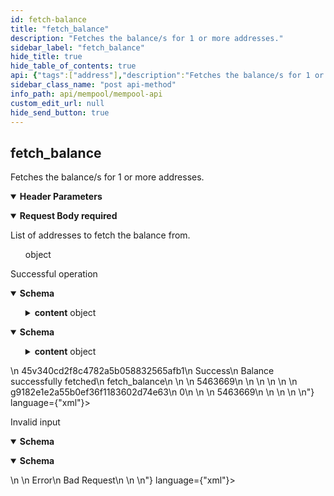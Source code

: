 ```yaml
---
id: fetch-balance
title: "fetch_balance"
description: "Fetches the balance/s for 1 or more addresses."
sidebar_label: "fetch_balance"
hide_title: true
hide_table_of_contents: true
api: {"tags":["address"],"description":"Fetches the balance/s for 1 or more addresses.","operationId":"fetchBalance","parameters":[{"in":"header","name":"x-request-id","required":true,"description":"An idempotent key for retrieving cached responses from the node","schema":{"type":"string","example":"4d1e5754af0931a15138445c3ecd1a82","pattern":"^[a-z0-9]{32}$"}}],"requestBody":{"description":"List of addresses to fetch the balance from.","content":{"application/json":{"schema":{"type":"object","example":{"address_list":["e1e957ba8e44843bb80e9d6d905066ec98763ca797093181ab6c695934549035"]},"title":"FetchBalance"}}},"required":true},"responses":{"200":{"description":"Successful operation","content":{"application/json":{"schema":{"type":"object","properties":{"id":{"type":"string","example":"45v340cd2f8c4782a5b058832565afb1","description":"The ID of the call, which corresponds to the x-request-id used in the header"},"status":{"type":"string","example":"Success","description":"The status of the call, which will be one of either \"Success\", \"Error\", or \"Pending\""},"reason":{"type":"string","example":"Balance successfully fetched","description":"The reason for the status of the call. Most useful to debug errors"},"route":{"type":"string","example":"fetch_balance","description":"The endpoint route that was called"},"content":{"type":"object","properties":{"total":{"type":"object","properties":{"tokens":{"type":"number","example":5463669},"receipts":{"type":"object"}}},"address_list":{"type":"object","example":{"d6fa779a3de8b216c56375018375e490c7e2ce92918abce4caecf73b1f77c38f":[{"out_point":{"t_hash":"g9182e1e2a55b0ef36f1183602d74e63","n":0},"value":{"Token":5463669}}]}}}}},"title":"ResponseFetchBalance"}},"application/xml":{"schema":{"type":"object","properties":{"id":{"type":"string","example":"45v340cd2f8c4782a5b058832565afb1","description":"The ID of the call, which corresponds to the x-request-id used in the header"},"status":{"type":"string","example":"Success","description":"The status of the call, which will be one of either \"Success\", \"Error\", or \"Pending\""},"reason":{"type":"string","example":"Balance successfully fetched","description":"The reason for the status of the call. Most useful to debug errors"},"route":{"type":"string","example":"fetch_balance","description":"The endpoint route that was called"},"content":{"type":"object","properties":{"total":{"type":"object","properties":{"tokens":{"type":"number","example":5463669},"receipts":{"type":"object"}}},"address_list":{"type":"object","example":{"d6fa779a3de8b216c56375018375e490c7e2ce92918abce4caecf73b1f77c38f":[{"out_point":{"t_hash":"g9182e1e2a55b0ef36f1183602d74e63","n":0},"value":{"Token":5463669}}]}}}}},"title":"ResponseFetchBalance"}}}},"400":{"description":"Invalid input","content":{"application/json":{"schema":{"type":"object","properties":{"id":{"type":"string","example":null},"status":{"type":"string","example":"Error"},"reason":{"type":"string","example":"Bad Request"},"route":{"type":"string","example":null},"content":{"type":"string","example":null}},"title":"ResponseBadRequest"}},"application/xml":{"schema":{"type":"object","properties":{"id":{"type":"string","example":null},"status":{"type":"string","example":"Error"},"reason":{"type":"string","example":"Bad Request"},"route":{"type":"string","example":null},"content":{"type":"string","example":null}},"title":"ResponseBadRequest"}}}}},"method":"post","path":"/fetch_balance","servers":[{"url":"http://49.12.234.10:3003","description":"Mempool Node"}],"jsonRequestBodyExample":{"address_list":["e1e957ba8e44843bb80e9d6d905066ec98763ca797093181ab6c695934549035"]},"info":{"title":"Mempool API","description":"The Mempool node is a special type of node responsible for collecting transactions and bundling them into new blocks. \nThey also partition the mining network for mining and validate the blocks that these partitions mine. \nThere are only a limited number of Mempool nodes.  ","contact":{"email":"byron.houwens@a-block.net"},"license":{"name":"GPL-3.0","url":"https://www.gnu.org/licenses/gpl-3.0.en.html"},"version":"1.0.0"},"postman":{"name":"fetch_balance","description":{"content":"Fetches the balance/s for 1 or more addresses.","type":"text/plain"},"url":{"path":["fetch_balance"],"host":["{{baseUrl}}"],"query":[],"variable":[]},"header":[{"disabled":false,"description":{"content":"(Required) An idempotent key for retrieving cached responses from the node","type":"text/plain"},"key":"x-request-id","value":""},{"key":"Content-Type","value":"application/json"},{"key":"Accept","value":"application/json"}],"method":"POST","body":{"mode":"raw","raw":"\"\"","options":{"raw":{"language":"json"}}}}}
sidebar_class_name: "post api-method"
info_path: api/mempool/mempool-api
custom_edit_url: null
hide_send_button: true
---
```



## fetch_balance



Fetches the balance/s for 1 or more addresses.

<details style={{"marginBottom":"1rem"}} data-collapsed={false} open={true}><summary style={{}}><strong>Header Parameters</strong></summary><div><ul><ParamsItem className={"paramsItem"} param={{"in":"header","name":"x-request-id","required":true,"description":"An idempotent key for retrieving cached responses from the node","schema":{"type":"string","example":"4d1e5754af0931a15138445c3ecd1a82","pattern":"^[a-z0-9]{32}$"}}}></ParamsItem></ul></div></details><MimeTabs><TabItem label={"application/json"} value={"application/json-schema"}><details style={{}} data-collapsed={false} open={true}><summary style={{"textAlign":"left"}}><strong>Request Body</strong><strong style={{"fontSize":"var(--ifm-code-font-size)","color":"var(--openapi-required)"}}> required</strong></summary><div style={{"textAlign":"left","marginLeft":"1rem"}}><div style={{"marginTop":"1rem","marginBottom":"1rem"}}>

List of addresses to fetch the balance from.

</div></div><ul style={{"marginLeft":"1rem"}}><div style={{"marginTop":".5rem","marginBottom":".5rem","marginLeft":"1rem"}}>

object

</div></ul></details></TabItem></MimeTabs><div><ApiTabs><TabItem label={"200"} value={"200"}><div>

Successful operation

</div><div><MimeTabs schemaType={"response"}><TabItem label={"application/json"} value={"application/json"}><SchemaTabs><TabItem label={"Schema"} value={"Schema"}><details style={{}} data-collapsed={false} open={true}><summary style={{"textAlign":"left"}}><strong>Schema</strong></summary><div style={{"textAlign":"left","marginLeft":"1rem"}}></div><ul style={{"marginLeft":"1rem"}}><SchemaItem collapsible={false} name={"id"} required={false} schemaName={"string"} qualifierMessage={undefined} schema={{"type":"string","example":"45v340cd2f8c4782a5b058832565afb1","description":"The ID of the call, which corresponds to the x-request-id used in the header"}}></SchemaItem><SchemaItem collapsible={false} name={"status"} required={false} schemaName={"string"} qualifierMessage={undefined} schema={{"type":"string","example":"Success","description":"The status of the call, which will be one of either \"Success\", \"Error\", or \"Pending\""}}></SchemaItem><SchemaItem collapsible={false} name={"reason"} required={false} schemaName={"string"} qualifierMessage={undefined} schema={{"type":"string","example":"Balance successfully fetched","description":"The reason for the status of the call. Most useful to debug errors"}}></SchemaItem><SchemaItem collapsible={false} name={"route"} required={false} schemaName={"string"} qualifierMessage={undefined} schema={{"type":"string","example":"fetch_balance","description":"The endpoint route that was called"}}></SchemaItem><SchemaItem collapsible={true} className={"schemaItem"}><details style={{}}><summary style={{}}><strong>content</strong><span style={{"opacity":"0.6"}}> object</span></summary><div style={{"marginLeft":"1rem"}}><SchemaItem collapsible={true} className={"schemaItem"}><details style={{}}><summary style={{}}><strong>total</strong><span style={{"opacity":"0.6"}}> object</span></summary><div style={{"marginLeft":"1rem"}}><SchemaItem collapsible={false} name={"tokens"} required={false} schemaName={"number"} qualifierMessage={undefined} schema={{"type":"number","example":5463669}}></SchemaItem><SchemaItem collapsible={false} name={"receipts"} required={false} schemaName={"object"} qualifierMessage={undefined} schema={{"type":"object"}}></SchemaItem></div></details></SchemaItem><SchemaItem collapsible={false} name={"address_list"} required={false} schemaName={"object"} qualifierMessage={undefined} schema={{"type":"object","example":{"d6fa779a3de8b216c56375018375e490c7e2ce92918abce4caecf73b1f77c38f":[{"out_point":{"t_hash":"g9182e1e2a55b0ef36f1183602d74e63","n":0},"value":{"Token":5463669}}]}}}></SchemaItem></div></details></SchemaItem></ul></details></TabItem><TabItem label={"Example (from schema)"} value={"Example (from schema)"}><ResponseSamples responseExample={"{\n  \"id\": \"45v340cd2f8c4782a5b058832565afb1\",\n  \"status\": \"Success\",\n  \"reason\": \"Balance successfully fetched\",\n  \"route\": \"fetch_balance\",\n  \"content\": {\n    \"total\": {\n      \"tokens\": 5463669,\n      \"receipts\": {}\n    },\n    \"address_list\": {\n      \"d6fa779a3de8b216c56375018375e490c7e2ce92918abce4caecf73b1f77c38f\": [\n        {\n          \"out_point\": {\n            \"t_hash\": \"g9182e1e2a55b0ef36f1183602d74e63\",\n            \"n\": 0\n          },\n          \"value\": {\n            \"Token\": 5463669\n          }\n        }\n      ]\n    }\n  }\n}"} language={"json"}></ResponseSamples></TabItem></SchemaTabs></TabItem><TabItem label={"application/xml"} value={"application/xml"}><SchemaTabs><TabItem label={"Schema"} value={"Schema"}><details style={{}} data-collapsed={false} open={true}><summary style={{"textAlign":"left"}}><strong>Schema</strong></summary><div style={{"textAlign":"left","marginLeft":"1rem"}}></div><ul style={{"marginLeft":"1rem"}}><SchemaItem collapsible={false} name={"id"} required={false} schemaName={"string"} qualifierMessage={undefined} schema={{"type":"string","example":"45v340cd2f8c4782a5b058832565afb1","description":"The ID of the call, which corresponds to the x-request-id used in the header"}}></SchemaItem><SchemaItem collapsible={false} name={"status"} required={false} schemaName={"string"} qualifierMessage={undefined} schema={{"type":"string","example":"Success","description":"The status of the call, which will be one of either \"Success\", \"Error\", or \"Pending\""}}></SchemaItem><SchemaItem collapsible={false} name={"reason"} required={false} schemaName={"string"} qualifierMessage={undefined} schema={{"type":"string","example":"Balance successfully fetched","description":"The reason for the status of the call. Most useful to debug errors"}}></SchemaItem><SchemaItem collapsible={false} name={"route"} required={false} schemaName={"string"} qualifierMessage={undefined} schema={{"type":"string","example":"fetch_balance","description":"The endpoint route that was called"}}></SchemaItem><SchemaItem collapsible={true} className={"schemaItem"}><details style={{}}><summary style={{}}><strong>content</strong><span style={{"opacity":"0.6"}}> object</span></summary><div style={{"marginLeft":"1rem"}}><SchemaItem collapsible={true} className={"schemaItem"}><details style={{}}><summary style={{}}><strong>total</strong><span style={{"opacity":"0.6"}}> object</span></summary><div style={{"marginLeft":"1rem"}}><SchemaItem collapsible={false} name={"tokens"} required={false} schemaName={"number"} qualifierMessage={undefined} schema={{"type":"number","example":5463669}}></SchemaItem><SchemaItem collapsible={false} name={"receipts"} required={false} schemaName={"object"} qualifierMessage={undefined} schema={{"type":"object"}}></SchemaItem></div></details></SchemaItem><SchemaItem collapsible={false} name={"address_list"} required={false} schemaName={"object"} qualifierMessage={undefined} schema={{"type":"object","example":{"d6fa779a3de8b216c56375018375e490c7e2ce92918abce4caecf73b1f77c38f":[{"out_point":{"t_hash":"g9182e1e2a55b0ef36f1183602d74e63","n":0},"value":{"Token":5463669}}]}}}></SchemaItem></div></details></SchemaItem></ul></details></TabItem><TabItem label={"Example (from schema)"} value={"Example (from schema)"}><ResponseSamples responseExample={"<root>\n  <id>45v340cd2f8c4782a5b058832565afb1</id>\n  <status>Success</status>\n  <reason>Balance successfully fetched</reason>\n  <route>fetch_balance</route>\n  <content>\n    <total>\n      <tokens>5463669</tokens>\n      <receipts/>\n    </total>\n    <address_list>\n      <d6fa779a3de8b216c56375018375e490c7e2ce92918abce4caecf73b1f77c38f>\n        <out_point>\n          <t_hash>g9182e1e2a55b0ef36f1183602d74e63</t_hash>\n          <n>0</n>\n        </out_point>\n        <value>\n          <Token>5463669</Token>\n        </value>\n      </d6fa779a3de8b216c56375018375e490c7e2ce92918abce4caecf73b1f77c38f>\n    </address_list>\n  </content>\n</root>"} language={"xml"}></ResponseSamples></TabItem></SchemaTabs></TabItem></MimeTabs></div></TabItem><TabItem label={"400"} value={"400"}><div>

Invalid input

</div><div><MimeTabs schemaType={"response"}><TabItem label={"application/json"} value={"application/json"}><SchemaTabs><TabItem label={"Schema"} value={"Schema"}><details style={{}} data-collapsed={false} open={true}><summary style={{"textAlign":"left"}}><strong>Schema</strong></summary><div style={{"textAlign":"left","marginLeft":"1rem"}}></div><ul style={{"marginLeft":"1rem"}}><SchemaItem collapsible={false} name={"id"} required={false} schemaName={"string"} qualifierMessage={undefined} schema={{"type":"string","example":null}}></SchemaItem><SchemaItem collapsible={false} name={"status"} required={false} schemaName={"string"} qualifierMessage={undefined} schema={{"type":"string","example":"Error"}}></SchemaItem><SchemaItem collapsible={false} name={"reason"} required={false} schemaName={"string"} qualifierMessage={undefined} schema={{"type":"string","example":"Bad Request"}}></SchemaItem><SchemaItem collapsible={false} name={"route"} required={false} schemaName={"string"} qualifierMessage={undefined} schema={{"type":"string","example":null}}></SchemaItem><SchemaItem collapsible={false} name={"content"} required={false} schemaName={"string"} qualifierMessage={undefined} schema={{"type":"string","example":null}}></SchemaItem></ul></details></TabItem><TabItem label={"Example (from schema)"} value={"Example (from schema)"}><ResponseSamples responseExample={"{\n  \"id\": null,\n  \"status\": \"Error\",\n  \"reason\": \"Bad Request\",\n  \"route\": null,\n  \"content\": null\n}"} language={"json"}></ResponseSamples></TabItem></SchemaTabs></TabItem><TabItem label={"application/xml"} value={"application/xml"}><SchemaTabs><TabItem label={"Schema"} value={"Schema"}><details style={{}} data-collapsed={false} open={true}><summary style={{"textAlign":"left"}}><strong>Schema</strong></summary><div style={{"textAlign":"left","marginLeft":"1rem"}}></div><ul style={{"marginLeft":"1rem"}}><SchemaItem collapsible={false} name={"id"} required={false} schemaName={"string"} qualifierMessage={undefined} schema={{"type":"string","example":null}}></SchemaItem><SchemaItem collapsible={false} name={"status"} required={false} schemaName={"string"} qualifierMessage={undefined} schema={{"type":"string","example":"Error"}}></SchemaItem><SchemaItem collapsible={false} name={"reason"} required={false} schemaName={"string"} qualifierMessage={undefined} schema={{"type":"string","example":"Bad Request"}}></SchemaItem><SchemaItem collapsible={false} name={"route"} required={false} schemaName={"string"} qualifierMessage={undefined} schema={{"type":"string","example":null}}></SchemaItem><SchemaItem collapsible={false} name={"content"} required={false} schemaName={"string"} qualifierMessage={undefined} schema={{"type":"string","example":null}}></SchemaItem></ul></details></TabItem><TabItem label={"Example (from schema)"} value={"Example (from schema)"}><ResponseSamples responseExample={"<root>\n  <id/>\n  <status>Error</status>\n  <reason>Bad Request</reason>\n  <route/>\n  <content/>\n</root>"} language={"xml"}></ResponseSamples></TabItem></SchemaTabs></TabItem></MimeTabs></div></TabItem></ApiTabs></div>
      